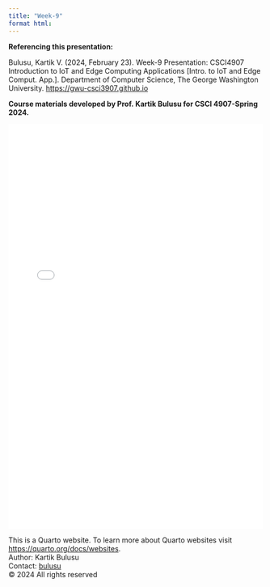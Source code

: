 ```yaml
---
title: "Week-9"
format html:
---
```

**Referencing this presentation:**

Bulusu, Kartik V. (2024, February 23). Week-9 Presentation: CSCI4907 Introduction to IoT and Edge Computing Applications [Intro. to IoT and Edge Comput. App.]. Department of Computer Science, The George Washington University. [https://gwu-csci3907.github.io](https://gwu-csci3907.github.io)

::: {.callout-note appearance="simple"}
**Course materials developed by Prof. Kartik Bulusu for CSCI 4907-Spring 2024.**
:::
![](Notes/CS4907_IoT_Week9.pdf){width="100%" height="800px"}

<footer>
  <p>This is a Quarto website. To learn more about Quarto websites visit <https://quarto.org/docs/websites>.<br>
  Author: Kartik Bulusu<br>
  Contact: <a href="mailto:bulusu@gwu.edu">bulusu</a><br>
  &copy; 2024 All rights reserved</p>
</footer>